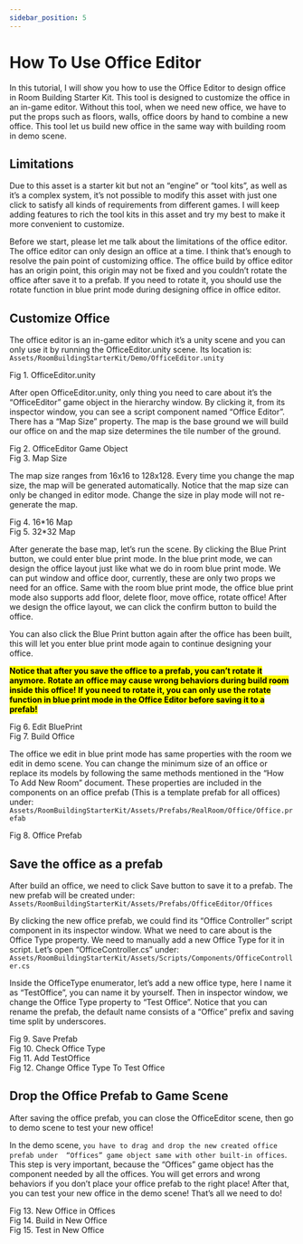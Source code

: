 ```yaml
---
sidebar_position: 5
---
```



# How To Use Office Editor

In this tutorial, I will show you how to use the Office Editor to design office in Room
Building Starter Kit. This tool is designed to customize the office in an in-game editor. 
Without this tool, when we need new office, we have to put the props such as floors, 
walls, office doors by hand to combine a new office. This tool let us build new office 
in the same way with building room in demo scene.

## Limitations

Due to this asset is a starter kit but not an “engine” or “tool kits”, as well as it’s a 
complex system, it’s not possible to modify this asset with just one click to satisfy all 
kinds of requirements from different games. I will keep adding features to rich the tool 
kits in this asset and try my best to make it more convenient to customize.

Before we start, please let me talk about the limitations of the office editor. The office 
editor can only design an office at a time. I think that’s enough to resolve the pain point 
of customizing office. The office build by office editor has an origin point, this origin 
may not be fixed and you couldn’t rotate the office after save it to a prefab. If you need
to rotate it, you should use the rotate function in blue print mode during designing office 
in office editor.

##  Customize Office

The office editor is an in-game editor which it’s a unity scene and you can only use it
by running the OfficeEditor.unity scene. Its location is:
`Assets/RoomBuildingStarterKit/Demo/OfficeEditor.unity`


<div style={{ display: 'flex', flexDirection: 'column', justifyContent: 'center', alignItems: 'center', }}>
    <CustomImage src="/img/room-building-starter-kit/How_To_Use_Office_Editor_Image_Page1_0001.jpg" alt="1" width="400" style={{ margin: '10px 20px' }}/>
    <div style={{ fontSize: '12px', color: '#666', margin: '5px 0 0 0' }}>Fig 1. OfficeEditor.unity</div>
</div>


After open OfficeEditor.unity, only thing you need to care about it’s the “OfficeEditor” 
game object in the hierarchy window. By clicking it, from its inspector window, you 
can see a script component named “Office Editor”. There has a “Map Size” property. 
The map is the base ground we will build our office on and the map size determines the 
tile number of the ground.


<div style={{ display: 'flex', flexDirection: 'column', justifyContent: 'center', alignItems: 'center', }}>
    <CustomImage src="/img/room-building-starter-kit/How_To_Use_Office_Editor_Image_Page2_0001.jpg" alt="1" width="600" style={{ margin: '10px 20px' }}/>
    <div style={{ fontSize: '12px', color: '#666', margin: '5px 0 0 0' }}>Fig 2. OfficeEditor Game Object</div>
</div>



<div style={{ display: 'flex', flexDirection: 'column', justifyContent: 'center', alignItems: 'center', }}>
    <CustomImage src="/img/room-building-starter-kit/How_To_Use_Office_Editor_Image_Page2_0002.jpg" alt="1" width="600" style={{ margin: '10px 20px' }}/>
    <div style={{ fontSize: '12px', color: '#666', margin: '5px 0 0 0' }}>Fig 3. Map Size</div>
</div>


The map size ranges from 16x16 to 128x128. Every time you change the map size, the 
map will be generated automatically. Notice that the map size can only be changed in 
editor mode. Change the size in play mode will not re-generate the map.


<div style={{ display: 'flex', flexDirection: 'column', justifyContent: 'center', alignItems: 'center', }}>
    <CustomImage src="/img/room-building-starter-kit/How_To_Use_Office_Editor_Image_Page2_0003.jpg" alt="1" width="400" style={{ margin: '10px 20px' }}/>
    <div style={{ fontSize: '12px', color: '#666', margin: '5px 0 0 0' }}>Fig 4. 16*16 Map</div>
</div>



<div style={{ display: 'flex', flexDirection: 'column', justifyContent: 'center', alignItems: 'center', }}>
    <CustomImage src="/img/room-building-starter-kit/How_To_Use_Office_Editor_Image_Page2_0004.jpg" alt="1" width="400" style={{ margin: '10px 20px' }}/>
    <div style={{ fontSize: '12px', color: '#666', margin: '5px 0 0 0' }}>Fig 5. 32*32 Map</div>
</div>


After generate the base map, let’s run the scene. By clicking the Blue Print button, we 
could enter blue print mode. In the blue print mode, we can design the office layout just 
like what we do in room blue print mode. We can put window and office door, currently, 
these are only two props we need for an office. Same with the room blue print mode, 
the office blue print mode also supports add floor, delete floor, move office, rotate office! 
After we design the office layout, we can click the confirm button to build the office.

You can also click the Blue Print button again after the office has been built, this will 
let you enter blue print mode again to continue designing your office.

<mark>**Notice that after you save the office to a prefab, you can’t rotate it anymore. Rotate 
an office may cause wrong behaviors during build room inside this office! If you 
need to rotate it, you can only use the rotate function in blue print mode in the 
Office Editor before saving it to a prefab!**</mark>


<div style={{ display: 'flex', flexDirection: 'column', justifyContent: 'center', alignItems: 'center', }}>
    <CustomImage src="/img/room-building-starter-kit/How_To_Use_Office_Editor_Image_Page3_0001.jpg" alt="1" width="700" style={{ margin: '10px 20px' }}/>
    <div style={{ fontSize: '12px', color: '#666', margin: '5px 0 0 0' }}>Fig 6. Edit BluePrint</div>
</div>



<div style={{ display: 'flex', flexDirection: 'column', justifyContent: 'center', alignItems: 'center', }}>
    <CustomImage src="/img/room-building-starter-kit/How_To_Use_Office_Editor_Image_Page3_0002.jpg" alt="1" width="700" style={{ margin: '10px 20px' }}/>
    <div style={{ fontSize: '12px', color: '#666', margin: '5px 0 0 0' }}>Fig 7. Build Office</div>
</div>


The office we edit in blue print mode has same properties with the room we edit in 
demo scene. You can change the minimum size of an office or replace its models by 
following the same methods mentioned in the “How To Add New Room” document.
These properties are included in the components on an office prefab (This is a template 
prefab for all offices) under:
`Assets/RoomBuildingStarterKit/Assets/Prefabs/RealRoom/Office/Office.prefab`


<div style={{ display: 'flex', flexDirection: 'column', justifyContent: 'center', alignItems: 'center', }}>
    <CustomImage src="/img/room-building-starter-kit/How_To_Use_Office_Editor_Image_Page4_0001.jpg" alt="1" width="600" style={{ margin: '10px 20px' }}/>
    <div style={{ fontSize: '12px', color: '#666', margin: '5px 0 0 0' }}>Fig 8. Office Prefab</div>
</div>


##  Save the office as a prefab

After build an office, we need to click Save button to save it to a prefab. The new prefab 
will be created under:
`Assets/RoomBuildingStarterKit/Assets/Prefabs/OfficeEditor/Offices`

By clicking the new office prefab, we could find its “Office Controller” script 
component in its inspector window. What we need to care about is the Office Type 
property. We need to manually add a new Office Type for it in script. Let’s open 
“OfficeController.cs” under:
`Assets/RoomBuildingStarterKit/Assets/Scripts/Components/OfficeController.cs`

Inside the OfficeType enumerator, let’s add a new office type, here I name it as 
“TestOffice”, you can name it by yourself. Then in inspector window, we change the 
Office Type property to “Test Office”. Notice that you can rename the prefab, the 
default name consists of a “Office” prefix and saving time split by underscores.


<div style={{ display: 'flex', flexDirection: 'column', justifyContent: 'center', alignItems: 'center', }}>
    <CustomImage src="/img/room-building-starter-kit/How_To_Use_Office_Editor_Image_Page5_0001.jpg" alt="1" width="600" style={{ margin: '10px 20px' }}/>
    <div style={{ fontSize: '12px', color: '#666', margin: '5px 0 0 0' }}>Fig 9. Save Prefab</div>
</div>
<div style={{ display: 'flex', flexDirection: 'column', justifyContent: 'center', alignItems: 'center', }}>
    <CustomImage src="/img/room-building-starter-kit/How_To_Use_Office_Editor_Image_Page5_0002.jpg" alt="1" width="600" style={{ margin: '10px 20px' }}/>
    <div style={{ fontSize: '12px', color: '#666', margin: '5px 0 0 0' }}>Fig 10. Check Office Type</div>
</div>

<div style={{ display: 'flex', flexDirection: 'column', justifyContent: 'center', alignItems: 'center', }}>
    <CustomImage src="/img/room-building-starter-kit/How_To_Use_Office_Editor_Image_Page5_0003.jpg" alt="1" width="400" style={{ margin: '10px 20px' }}/>
    <div style={{ fontSize: '12px', color: '#666', margin: '5px 0 0 0' }}>Fig 11. Add TestOffice</div>
</div>



<div style={{ display: 'flex', flexDirection: 'column', justifyContent: 'center', alignItems: 'center', }}>
    <CustomImage src="/img/room-building-starter-kit/How_To_Use_Office_Editor_Image_Page5_0004.jpg" alt="1" width="600" style={{ margin: '10px 20px' }}/>
    <div style={{ fontSize: '12px', color: '#666', margin: '5px 0 0 0' }}>Fig 12. Change Office Type To Test Office</div>
</div>


## Drop the Office Prefab to Game Scene

After saving the office prefab, you can close the OfficeEditor scene, then go to demo 
scene to test your new office!

In the demo scene, `you have to drag and drop the new created office prefab under 
“Offices” game object same with other built-in offices`. This step is very important, 
because the “Offices” game object has the component needed by all the offices. You 
will get errors and wrong behaviors if you don’t place your office prefab to the right 
place! After that, you can test your new office in the demo scene! That’s all we need to 
do!


<div style={{ display: 'flex', flexDirection: 'column', justifyContent: 'center', alignItems: 'center', }}>
    <CustomImage src="/img/room-building-starter-kit/How_To_Use_Office_Editor_Image_Page6_0001.jpg" alt="1" width="700" style={{ margin: '10px 20px' }}/>
    <div style={{ fontSize: '12px', color: '#666', margin: '5px 0 0 0' }}>Fig 13. New Office in Offices</div>
</div>



<div style={{ display: 'flex', flexDirection: 'column', justifyContent: 'center', alignItems: 'center', }}>
    <CustomImage src="/img/room-building-starter-kit/How_To_Use_Office_Editor_Image_Page6_0002.jpg" alt="1" width="700" style={{ margin: '10px 20px' }}/>
    <div style={{ fontSize: '12px', color: '#666', margin: '5px 0 0 0' }}>Fig 14. Build in New Office</div>
</div>



<div style={{ display: 'flex', flexDirection: 'column', justifyContent: 'center', alignItems: 'center', }}>
    <CustomImage src="/img/room-building-starter-kit/How_To_Use_Office_Editor_Image_Page6_0003.jpg" alt="1" width="700" style={{ margin: '10px 20px' }}/>
    <div style={{ fontSize: '12px', color: '#666', margin: '5px 0 0 0' }}>Fig 15. Test in New Office</div>
</div>
